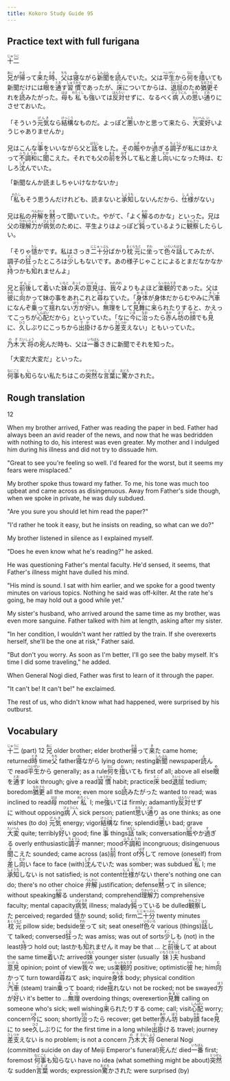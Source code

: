```yaml
---
title: Kokoro Study Guide 95
---
```


## Practice text with full furigana

<p>
<ruby><rb>十二</rb><rt>じゅうに</rt></ruby>
</p>

<p>
<ruby><rb>兄</rb><rt>あに</rt></ruby>が<ruby><rb>帰</rb><rt>かえ</rt></ruby>って<ruby><rb>来</rb><rt>き</rt></ruby>た<ruby><rb>時</rb><rt>とき</rt></ruby>、<ruby><rb>父</rb><rt>ちち</rt></ruby>は<ruby><rb>寝</rb><rt>ね</rt></ruby>ながら<ruby><rb>新聞</rb><rt>しんぶん</rt></ruby>を<ruby><rb>読</rb><rt>よ</rt></ruby>んでいた。父は<ruby><rb>平生</rb><rt>へいぜい</rt></ruby>から<ruby><rb>何</rb><rt>なに</rt></ruby>を<ruby><rb>措</rb><rt>お</rt></ruby>いても新聞だけには<ruby><rb>眼</rb><rt>め</rt></ruby>を<ruby><rb>通</rb><rt>とお</rt></ruby>す<ruby><rb>習慣</rb><rt>しゅうかん</rt></ruby>であったが、<ruby><rb>床</rb><rt>とこ</rt></ruby>についてからは、<ruby><rb>退屈</rb><rt>たいくつ</rt></ruby>のため<ruby><rb>猶更</rb><rt>なおさら</rt></ruby>それを<ruby><rb>読</rb><rt>よ</rt></ruby>みたがった。<ruby><rb>母</rb><rt>はは</rt></ruby>も<ruby><rb>私</rb><rt>わたくし</rt></ruby>も<ruby><rb>強</rb><rt>し</rt></ruby>いては<ruby><rb>反対</rb><rt>はんたい</rt></ruby>せずに、なるべく<ruby><rb>病人</rb><rt>びょうにん</rt></ruby>の<ruby><rb>思</rb><rt>おも</rt></ruby>い<ruby><rb>通</rb><rt>どお</rt></ruby>りにさせておいた。
</p>

<p>
「そういう<ruby><rb>元気</rb><rt>げんき</rt></ruby>なら<ruby><rb>結構</rb><rt>けっこう</rt></ruby>なものだ。よっぽど<ruby><rb>悪</rb><rt>わる</rt></ruby>いかと思って来たら、<ruby><rb>大変</rb><rt>たいへん</rt></ruby><ruby><rb>好</rb><rt>い</rt></ruby>いようじゃありませんか」
</p>

<p>
兄はこんな<ruby><rb>事</rb><rt>こと</rt></ruby>をいいながら父と<ruby><rb>話</rb><rt>はなし</rt></ruby>をした。その<ruby><rb>賑</rb><rt>にぎ</rt></ruby>やか<ruby><rb>過</rb><rt>す</rt></ruby>ぎる<ruby><rb>調子</rb><rt>ちょうし</rt></ruby>が私にはかえって<ruby><rb>不調和</rb><rt>ふちょうわ</rt></ruby>に<ruby><rb>聞</rb><rt>き</rt></ruby>こえた。それでも父の<ruby><rb>前</rb><rt>まえ</rt></ruby>を<ruby><rb>外</rb><rt>はず</rt></ruby>して私と<ruby><rb>差</rb><rt>さ</rt></ruby>し<ruby><rb>向</rb><rt>むか</rt></ruby>いになった時は、むしろ<ruby><rb>沈</rb><rt>しず</rt></ruby>んでいた。
</p>

<p>「新聞なんか読ましちゃいけなかないか」</p>
<p>
「<ruby><rb>私</rb><rt>わたし</rt></ruby>もそう思うんだけれども、読まないと<ruby><rb>承知</rb><rt>しょうち</rt></ruby>しないんだから、<ruby><rb>仕様</rb><rt>しよう</rt></ruby>がない」
</p>

<p>
兄は私の<ruby><rb>弁解</rb><rt>べんかい</rt></ruby>を<ruby><rb>黙</rb><rt>だま</rt></ruby>って聞いていた。やがて、「よく<ruby><rb>解</rb><rt>わか</rt></ruby>るのかな」といった。兄は父の<ruby><rb>理解力</rb><rt>りかいりょく</rt></ruby>が<ruby><rb>病気</rb><rt>びょうき</rt></ruby>のために、平生よりはよっぽど<ruby><rb>鈍</rb><rt>にぶ</rt></ruby>っているように<ruby><rb>観察</rb><rt>かんさつ</rt></ruby>したらしい。
</p>

<p>
「そりゃ<ruby><rb>慥</rb><rt>たし</rt></ruby>かです。私はさっき<ruby><rb>二十分</rb><rt>にじゅっぷん</rt></ruby>ばかり<ruby><rb>枕元</rb><rt>まくらもと</rt></ruby>に<ruby><rb>坐</rb><rt>すわ</rt></ruby>って<ruby><rb>色々</rb><rt>いろいろ</rt></ruby><ruby><rb>話</rb><rt>はな</rt></ruby>してみたが、調子の<ruby><rb>狂</rb><rt>くる</rt></ruby>ったところは<ruby><rb>少</rb><rt>すこ</rt></ruby>しもないです。あの様子じゃことによるとまだなかなか<ruby><rb>持</rb><rt>も</rt></ruby>つかも<ruby><rb>知</rb><rt>し</rt></ruby>れませんよ」
</p>

<p>
兄と<ruby><rb>前後</rb><rt>ぜんご</rt></ruby>して<ruby><rb>着</rb><rt>つ</rt></ruby>いた<ruby><rb>妹</rb><rt>いもと</rt></ruby>の<ruby><rb>夫</rb><rt>おっと</rt></ruby>の<ruby><rb>意見</rb><rt>いけん</rt></ruby>は、<ruby><rb>我々</rb><rt>われわれ</rt></ruby>よりもよほど<ruby><rb>楽観的</rb><rt>らっかんてき</rt></ruby>であった。父は<ruby><rb>彼</rb><rt>かれ</rt></ruby>に<ruby><rb>向</rb><rt>む</rt></ruby>かって妹の事をあれこれと<ruby><rb>尋</rb><rt>たず</rt></ruby>ねていた。「<ruby><rb>身体</rb><rt>からだ</rt></ruby>が身体だからむやみに<ruby><rb>汽車</rb><rt>きしゃ</rt></ruby>になんぞ<ruby><rb>乗</rb><rt>の</rt></ruby>って<ruby><rb>揺</rb><rt>ゆ</rt></ruby>れない<ruby><rb>方</rb><rt>ほう</rt></ruby>が<ruby><rb>好</rb><rt>い</rt></ruby>い。<ruby><rb>無理</rb><rt>むり</rt></ruby>をして<ruby><rb>見舞</rb><rt>みまい</rt></ruby>に<ruby><rb>来</rb><rt>こ</rt></ruby>られたりすると、かえってこっちが<ruby><rb>心配</rb><rt>しんぱい</rt></ruby>だから」といっていた。「なに<ruby><rb>今</rb><rt>いま</rt></ruby>に<ruby><rb>治</rb><rt>なお</rt></ruby>ったら<ruby><rb>赤</rb><rt>あか</rt></ruby>ん<ruby><rb>坊</rb><rt>ぼう</rt></ruby>の<ruby><rb>顔</rb><rt>かお</rt></ruby>でも<ruby><rb>見</rb><rt>み</rt></ruby>に、<ruby><rb>久</rb><rt>ひさ</rt></ruby>しぶりにこっちから<ruby><rb>出掛</rb><rt>でか</rt></ruby>けるから<ruby><rb>差支</rb><rt>さしつか</rt></ruby>えない」ともいっていた。
</p>

<p>
<ruby><rb>乃木</rb><rt>のぎ</rt></ruby><ruby><rb>大将</rb><rt>だいしょう</rt></ruby>の<ruby><rb>死</rb><rt>し</rt></ruby>んだ時も、父は<ruby><rb>一番</rb><rt>いちばん</rt></ruby>さきに新聞でそれを知った。
</p>

<p>「大変だ大変だ」といった。</p>
<p>
<ruby><rb>何事</rb><rt>なにごと</rt></ruby>も<ruby><rb>知</rb><rt>し</rt></ruby>らない私たちはこの<ruby><rb>突然</rb><rt>とつぜん</rt></ruby>な<ruby><rb>言葉</rb><rt>ことば</rt></ruby>に<ruby><rb>驚</rb><rt>おどろ</rt></ruby>かされた。
</p>


## Rough translation

12

When my brother arrived, Father was reading the paper in bed. Father had always been an avid reader of the news, and now that he was bedridden with nothing to do, his interest was even greater. My mother and I indulged him during his illness and did not try to dissuade him.

"Great to see you're feeling so well. I'd feared for the worst, but it seems my fears were misplaced."

My brother spoke thus toward my father. To me, his tone was much too upbeat and came across as disingenuous. Away from Father's side though, when we spoke in private, he was duly subdued.

"Are you sure you should let him read the paper?"

"I'd rather he took it easy, but he insists on reading, so what can we do?"

My brother listened in silence as I explained myself.

"Does he even know what he's reading?" he asked.

He was questioning Father's mental faculty. He'd sensed, it seems, that Father's illness might have dulled his mind.

"His mind is sound. I sat with him earlier, and we spoke for a good twenty minutes on various topics. Nothing he said was off-kilter. At the rate he's going, he may hold out a good while yet."

My sister's husband, who arrived around the same time as my brother, was even more sanguine. Father talked with him at length, asking after my sister.

"In her condition, I wouldn't want her rattled by the train. If she overexerts herself, she'll be the one at risk," Father said.

"But don't you worry. As soon as I'm better, I'll go see the baby myself. It's time I did some traveling," he added.

When General Nogi died, Father was first to learn of it through the paper.

"It can't be! It can't be!" he exclaimed.

The rest of us, who didn't know what had happened, were surprised by his outburst.


## Vocabulary

<p>
<span class="vocabstudy"><ruby><rb>十二</rb><rt>じゅうに</rt></ruby>&nbsp;(part) 12</span>
<span class="vocabstudy"><ruby><rb>兄</rb><rt>あに</rt></ruby>&nbsp;older brother; elder brother</span><span class="vocabstudy"><ruby><rb>帰</rb><rt>かえ</rt></ruby>って<ruby><rb>来</rb><rt>き</rt></ruby>た&nbsp;came home; returned</span><span class="vocabstudy"><ruby><rb>時</rb><rt>とき</rt></ruby>&nbsp;time</span><span class="vocabstudy"><ruby><rb>父</rb><rt>ちち</rt></ruby>&nbsp;father</span><span class="vocabstudy"><ruby><rb>寝</rb><rt>ね</rt></ruby>ながら&nbsp;lying down; resting</span><span class="vocabstudy"><ruby><rb>新聞</rb><rt>しんぶん</rt></ruby>&nbsp;newspaper</span><span class="vocabstudy"><ruby><rb>読</rb><rt>よ</rt></ruby>んで&nbsp;read</span><span class="vocabstudy"><ruby><rb>平生</rb><rt>へいぜい</rt></ruby>から&nbsp;generally; as a rule</span><span class="vocabstudy"><ruby><rb>何</rb><rt>なに</rt></ruby>を<ruby><rb>措</rb><rt>お</rt></ruby>いても&nbsp;first of all; above all else</span><span class="vocabstudy"><ruby><rb>眼</rb><rt>め</rt></ruby>を<ruby><rb>通</rb><rt>とお</rt></ruby>す&nbsp;look through; give a read</span><span class="vocabstudy"><ruby><rb>習慣</rb><rt>しゅうかん</rt></ruby>&nbsp;habit; practice</span><span class="vocabstudy"><ruby><rb>床</rb><rt>とこ</rt></ruby>&nbsp;bed</span><span class="vocabstudy"><ruby><rb>退屈</rb><rt>たいくつ</rt></ruby>&nbsp;tedium; boredom</span><span class="vocabstudy"><ruby><rb>猶更</rb><rt>なおさら</rt></ruby>&nbsp;all the more; even more so</span><span class="vocabstudy"><ruby><rb>読</rb><rt>よ</rt></ruby>みたがった&nbsp;wanted to read; was inclined to read</span><span class="vocabstudy"><ruby><rb>母</rb><rt>はは</rt></ruby>&nbsp;mother</span><span class="vocabstudy"><ruby><rb>私</rb><rt>わたくし</rt></ruby>&nbsp;I; me</span><span class="vocabstudy"><ruby><rb>強</rb><rt>し</rt></ruby>いては&nbsp;firmly; adamantly</span><span class="vocabstudy"><ruby><rb>反対</rb><rt>はんたい</rt></ruby>せずに&nbsp;without opposing</span><span class="vocabstudy"><ruby><rb>病人</rb><rt>びょうにん</rt></ruby>&nbsp;sick person; patient</span><span class="vocabstudy"><ruby><rb>思</rb><rt>おも</rt></ruby>い<ruby><rb>通</rb><rt>どお</rt></ruby>り&nbsp;as one thinks; as one wishes (to do)</span>
<span class="vocabstudy"><ruby><rb>元気</rb><rt>げんき</rt></ruby>&nbsp;energy; vigor</span><span class="vocabstudy"><ruby><rb>結構</rb><rt>けっこう</rt></ruby>な&nbsp;fine; splendid</span><span class="vocabstudy"><ruby><rb>悪</rb><rt>わる</rt></ruby>い&nbsp;bad; grave</span><span class="vocabstudy"><ruby><rb>大変</rb><rt>たいへん</rt></ruby>&nbsp;quite; terribly</span><span class="vocabstudy"><ruby><rb>好</rb><rt>い</rt></ruby>い&nbsp;good; fine</span>
<span class="vocabstudy"><ruby><rb>事</rb><rt>こと</rt></ruby>&nbsp;things</span><span class="vocabstudy"><ruby><rb>話</rb><rt>はなし</rt></ruby>&nbsp;talk; conversation</span><span class="vocabstudy"><ruby><rb>賑</rb><rt>にぎ</rt></ruby>やか<ruby><rb>過</rb><rt>す</rt></ruby>ぎる&nbsp;overly enthusiastic</span><span class="vocabstudy"><ruby><rb>調子</rb><rt>ちょうし</rt></ruby>&nbsp;manner; mood</span><span class="vocabstudy"><ruby><rb>不調和</rb><rt>ふちょうわ</rt></ruby>&nbsp;incongruous; disingenuous</span><span class="vocabstudy"><ruby><rb>聞</rb><rt>き</rt></ruby>こえた&nbsp;sounded; came across (as)</span><span class="vocabstudy"><ruby><rb>前</rb><rt>まえ</rt></ruby>&nbsp;front of</span><span class="vocabstudy"><ruby><rb>外</rb><rt>はず</rt></ruby>して&nbsp;remove (oneself) from</span><span class="vocabstudy"><ruby><rb>差</rb><rt>さ</rt></ruby>し<ruby><rb>向</rb><rt>むか</rt></ruby>い&nbsp;face to face (with)</span><span class="vocabstudy"><ruby><rb>沈</rb><rt>しず</rt></ruby>んでいた&nbsp;was somber; was subdued</span>
<span class="vocabstudy"><ruby><rb>私</rb><rt>わたし</rt></ruby>&nbsp;I; me</span><span class="vocabstudy"><ruby><rb>承知</rb><rt>しょうち</rt></ruby>しない&nbsp;is not satisfied; is not content</span><span class="vocabstudy"><ruby><rb>仕様</rb><rt>しよう</rt></ruby>がない&nbsp;there's nothing one can do; there's no other choice</span>
<span class="vocabstudy"><ruby><rb>弁解</rb><rt>べんかい</rt></ruby>&nbsp;justification; defense</span><span class="vocabstudy"><ruby><rb>黙</rb><rt>だま</rt></ruby>って&nbsp;in silence; without speaking</span><span class="vocabstudy"><ruby><rb>解</rb><rt>わか</rt></ruby>る&nbsp;understand; comprehend</span><span class="vocabstudy"><ruby><rb>理解力</rb><rt>りかいりょく</rt></ruby>&nbsp;comprehensive faculty; mental capacity</span><span class="vocabstudy"><ruby><rb>病気</rb><rt>びょうき</rt></ruby>&nbsp;illness; malady</span><span class="vocabstudy"><ruby><rb>鈍</rb><rt>にぶ</rt></ruby>っている&nbsp;be dulled</span><span class="vocabstudy"><ruby><rb>観察</rb><rt>かんさつ</rt></ruby>した&nbsp;perceived; regarded</span>
<span class="vocabstudy"><ruby><rb>慥</rb><rt>たし</rt></ruby>か&nbsp;sound; solid; firm</span><span class="vocabstudy"><ruby><rb>二十分</rb><rt>にじゅっぷん</rt></ruby>&nbsp;twenty minutes</span><span class="vocabstudy"><ruby><rb>枕元</rb><rt>まくらもと</rt></ruby>&nbsp;pillow side; bedside</span><span class="vocabstudy"><ruby><rb>坐</rb><rt>すわ</rt></ruby>って&nbsp;sit; seat oneself</span><span class="vocabstudy"><ruby><rb>色々</rb><rt>いろいろ</rt></ruby>&nbsp;various (things)</span><span class="vocabstudy"><ruby><rb>話</rb><rt>はな</rt></ruby>して&nbsp;talked; conversed</span><span class="vocabstudy"><ruby><rb>狂</rb><rt>くる</rt></ruby>った&nbsp;was amiss; was out of sorts</span><span class="vocabstudy"><ruby><rb>少</rb><rt>すこ</rt></ruby>しも&nbsp;(not) in the least</span><span class="vocabstudy"><ruby><rb>持</rb><rt>も</rt></ruby>つ&nbsp;hold out; last</span><span class="vocabstudy">かも<ruby><rb>知</rb><rt>し</rt></ruby>れません&nbsp;it may be that ...</span>
<span class="vocabstudy">と<ruby><rb>前後</rb><rt>ぜんご</rt></ruby>して&nbsp;at about the same time</span><span class="vocabstudy"><ruby><rb>着</rb><rt>つ</rt></ruby>いた&nbsp;arrived</span><span class="vocabstudy"><ruby><rb>妹</rb><rt>いもと</rt></ruby>&nbsp;younger sister (usually <ruby><rb>妹</rb><rt>いもうと</rt></ruby>)</span><span class="vocabstudy"><ruby><rb>夫</rb><rt>おっと</rt></ruby>&nbsp;husband</span><span class="vocabstudy"><ruby><rb>意見</rb><rt>いけん</rt></ruby>&nbsp;opinion; point of view</span><span class="vocabstudy"><ruby><rb>我々</rb><rt>われわれ</rt></ruby>&nbsp;we; us</span><span class="vocabstudy"><ruby><rb>楽観的</rb><rt>らっかんてき</rt></ruby>&nbsp;positive; optimistic</span><span class="vocabstudy"><ruby><rb>彼</rb><rt>かれ</rt></ruby>&nbsp;he; him</span><span class="vocabstudy"><ruby><rb>向</rb><rt>む</rt></ruby>かって&nbsp;turn toward</span><span class="vocabstudy"><ruby><rb>尋</rb><rt>たず</rt></ruby>ねて&nbsp;ask; inquire</span><span class="vocabstudy"><ruby><rb>身体</rb><rt>からだ</rt></ruby>&nbsp;body; physical condition</span><span class="vocabstudy"><ruby><rb>汽車</rb><rt>きしゃ</rt></ruby>&nbsp;(steam) train</span><span class="vocabstudy"><ruby><rb>乗</rb><rt>の</rt></ruby>って&nbsp;board; ride</span><span class="vocabstudy"><ruby><rb>揺</rb><rt>ゆ</rt></ruby>れない&nbsp;not be rocked; not be swayed</span><span class="vocabstudy"><ruby><rb>方</rb><rt>ほう</rt></ruby>が<ruby><rb>好</rb><rt>い</rt></ruby>い&nbsp;it's better to ...</span><span class="vocabstudy"><ruby><rb>無理</rb><rt>むり</rt></ruby>&nbsp;overdoing things; overexertion</span><span class="vocabstudy"><ruby><rb>見舞</rb><rt>みまい</rt></ruby>&nbsp;calling on someone who's sick; well wishing</span><span class="vocabstudy"><ruby><rb>来</rb><rt>こ</rt></ruby>られたりする&nbsp;come; call; visit</span><span class="vocabstudy"><ruby><rb>心配</rb><rt>しんぱい</rt></ruby>&nbsp;worry; concern</span><span class="vocabstudy"><ruby><rb>今</rb><rt>いま</rt></ruby>に&nbsp;soon; shortly</span><span class="vocabstudy"><ruby><rb>治</rb><rt>なお</rt></ruby>ったら&nbsp;recover; get better</span><span class="vocabstudy"><ruby><rb>赤</rb><rt>あか</rt></ruby>ん<ruby><rb>坊</rb><rt>ぼう</rt></ruby>&nbsp;baby</span><span class="vocabstudy"><ruby><rb>顔</rb><rt>かお</rt></ruby>&nbsp;face</span><span class="vocabstudy"><ruby><rb>見</rb><rt>み</rt></ruby>に&nbsp;to see</span><span class="vocabstudy"><ruby><rb>久</rb><rt>ひさ</rt></ruby>しぶりに&nbsp;for the first time in a long while</span><span class="vocabstudy"><ruby><rb>出掛</rb><rt>でか</rt></ruby>ける&nbsp;travel; journey</span><span class="vocabstudy"><ruby><rb>差支</rb><rt>さしつか</rt></ruby>えない&nbsp;is no problem; is not a concern</span>
<span class="vocabstudy"><ruby><rb>乃木</rb><rt>のぎ</rt></ruby><ruby><rb>大将</rb><rt>だいしょう</rt></ruby>&nbsp;General Nogi (committed suicide on day of Meiji Emperor's funeral)</span><span class="vocabstudy"><ruby><rb>死</rb><rt>し</rt></ruby>んだ&nbsp;died</span><span class="vocabstudy"><ruby><rb>一番</rb><rt>いちばん</rt></ruby>&nbsp;first; foremost</span>
<span class="vocabstudy"><ruby><rb>何事</rb><rt>なにごと</rt></ruby>も<ruby><rb>知</rb><rt>し</rt></ruby>らない&nbsp;have no idea (what something might be about)</span><span class="vocabstudy"><ruby><rb>突然</rb><rt>とつぜん</rt></ruby>な&nbsp;sudden</span><span class="vocabstudy"><ruby><rb>言葉</rb><rt>ことば</rt></ruby>&nbsp;words; expression</span><span class="vocabstudy"><ruby><rb>驚</rb><rt>おどろ</rt></ruby>かされた&nbsp;were surprised (by)</span>
</p>
